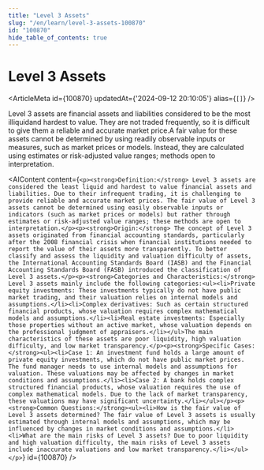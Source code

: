 ```yaml
---
title: "Level 3 Assets"
slug: "/en/learn/level-3-assets-100870"
id: "100870"
hide_table_of_contents: true
---
```



# Level 3 Assets

<ArticleMeta id={100870} updatedAt={'2024-09-12 20:10:05'} alias={`[]`} />
<div className='border-solid border-b border-t-0 my-4 border-[var(--ifm-color-gray-300)]' />

Level 3 assets are financial assets and liabilities considered to be the most illiquidand hardest to value. They are not traded frequently, so it is difficult to give them a reliable and accurate market price.A fair value for these assets cannot be determined by using readily observable inputs or measures, such as market prices or models. Instead, they are calculated using estimates or risk-adjusted value ranges; methods open to interpretation.

<AIContent content={`<p><strong>Definition:</strong> Level 3 assets are considered the least liquid and hardest to value financial assets and liabilities. Due to their infrequent trading, it is challenging to provide reliable and accurate market prices. The fair value of Level 3 assets cannot be determined using easily observable inputs or indicators (such as market prices or models) but rather through estimates or risk-adjusted value ranges; these methods are open to interpretation.</p><p><strong>Origin:</strong> The concept of Level 3 assets originated from financial accounting standards, particularly after the 2008 financial crisis when financial institutions needed to report the value of their assets more transparently. To better classify and assess the liquidity and valuation difficulty of assets, the International Accounting Standards Board (IASB) and the Financial Accounting Standards Board (FASB) introduced the classification of Level 3 assets.</p><p><strong>Categories and Characteristics:</strong> Level 3 assets mainly include the following categories:<ul><li>Private equity investments: These investments typically do not have public market trading, and their valuation relies on internal models and assumptions.</li><li>Complex derivatives: Such as certain structured financial products, whose valuation requires complex mathematical models and assumptions.</li><li>Real estate investments: Especially those properties without an active market, whose valuation depends on the professional judgment of appraisers.</li></ul>The main characteristics of these assets are poor liquidity, high valuation difficulty, and low market transparency.</p><p><strong>Specific Cases:</strong><ul><li>Case 1: An investment fund holds a large amount of private equity investments, which do not have public market prices. The fund manager needs to use internal models and assumptions for valuation. These valuations may be affected by changes in market conditions and assumptions.</li><li>Case 2: A bank holds complex structured financial products, whose valuation requires the use of complex mathematical models. Due to the lack of market transparency, these valuations may have significant uncertainty.</li></ul></p><p><strong>Common Questions:</strong><ul><li>How is the fair value of Level 3 assets determined? The fair value of Level 3 assets is usually estimated through internal models and assumptions, which may be influenced by changes in market conditions and assumptions.</li><li>What are the main risks of Level 3 assets? Due to poor liquidity and high valuation difficulty, the main risks of Level 3 assets include inaccurate valuations and low market transparency.</li></ul></p>`} id={100870} />
